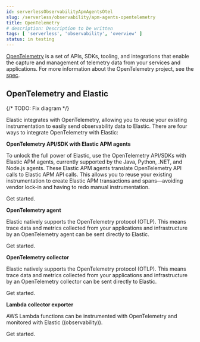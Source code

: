 ```yaml
---
id: serverlessObservabilityApmAgentsOtel
slug: /serverless/observability/apm-agents-opentelemetry
title: OpenTelemetry
# description: Description to be written
tags: [ 'serverless', 'observability', 'overview' ]
status: in testing
---
```




<Testing />


[OpenTelemetry](https://opentelemetry.io/docs/concepts/what-is-opentelemetry/)
is a set of APIs, SDKs, tooling, and integrations that enable the capture and management of
telemetry data from your services and applications. For more information about the
OpenTelemetry project, see the [spec](https://github.com/open-telemetry/opentelemetry-specification/blob/master/README.md).

## OpenTelemetry and Elastic

{/* TODO: Fix diagram */}
<DiagramsApmOtelArchitecture />

Elastic integrates with OpenTelemetry, allowing you to reuse your existing instrumentation
to easily send observability data to Elastic.
There are four ways to integrate OpenTelemetry with Elastic:

**OpenTelemetry API/SDK with Elastic APM agents**

To unlock the full power of Elastic, use the OpenTelemetry API/SDKs with Elastic APM agents,
currently supported by the Java, Python, .NET, and Node.js agents.
These Elastic APM agents translate OpenTelemetry API calls to Elastic APM API calls.
This allows you to reuse your existing instrumentation to create Elastic APM transactions and spans—avoiding vendor lock-in and having to redo manual instrumentation.

<DocLink id="serverlessObservabilityApmAgentsOtelApisdkWithElasticApmAgents">Get started</DocLink>.

**OpenTelemetry agent**

Elastic natively supports the OpenTelemetry protocol (OTLP).
This means trace data and metrics collected from your applications and infrastructure by an
OpenTelemetry agent can be sent directly to Elastic.

<DocLink id="serverlessObservabilityApmAgentsOtelNativeSupport" section="send-data-from-an-opentelemetry-agent">Get started</DocLink>.

**OpenTelemetry collector**

Elastic natively supports the OpenTelemetry protocol (OTLP).
This means trace data and metrics collected from your applications and infrastructure by an
OpenTelemetry collector can be sent directly to Elastic.

<DocLink id="serverlessObservabilityApmAgentsOtelNativeSupport" section="send-data-from-an-opentelemetry-collector">Get started</DocLink>.

**Lambda collector exporter**

AWS Lambda functions can be instrumented with OpenTelemetry and monitored with Elastic ((observability)).

<DocLink id="serverlessObservabilityApmAgentsOtelOtherExecutionEnvironments" section="aws-lambda-support">Get started</DocLink>.


<Feedback slug="/serverless/observability/apm-agents-opentelemetry" filepath="docs/apm-agents/apm-agents-opentelemetry.mdx" />
